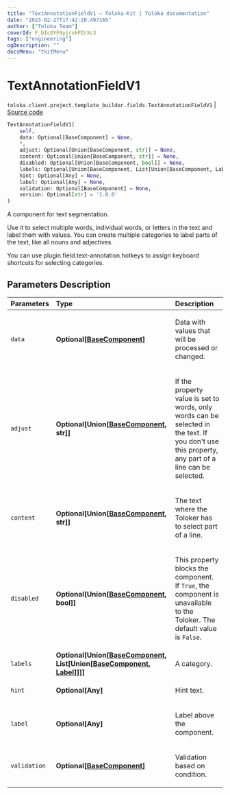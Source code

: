 ```yaml
---
title: "TextAnnotationFieldV1 — Toloka-Kit | Toloka documentation"
date: "2023-02-27T17:42:20.497165"
author: ["Toloka Team"]
coverId: F_bIcOYF9yjrxkPZrXc3
tags: ["engineering"]
ogDescription: ""
docsMenu: "tkitMenu"
---
```


# TextAnnotationFieldV1
`toloka.client.project.template_builder.fields.TextAnnotationFieldV1` | [Source code](https://github.com/Toloka/toloka-kit/blob/v1.1.4/src/client/project/template_builder/fields.py#L494)

```python
TextAnnotationFieldV1(
    self,
    data: Optional[BaseComponent] = None,
    *,
    adjust: Optional[Union[BaseComponent, str]] = None,
    content: Optional[Union[BaseComponent, str]] = None,
    disabled: Optional[Union[BaseComponent, bool]] = None,
    labels: Optional[Union[BaseComponent, List[Union[BaseComponent, Label]]]] = None,
    hint: Optional[Any] = None,
    label: Optional[Any] = None,
    validation: Optional[BaseComponent] = None,
    version: Optional[str] = '1.0.0'
)
```

A component for text segmentation.

Use it to select multiple words, individual words, or letters in the text and label them with values. You can create
multiple categories to label parts of the text, like all nouns and adjectives.

You can use plugin.field.text-annotation.hotkeys to assign keyboard shortcuts for selecting categories.

## Parameters Description

| Parameters | Type | Description |
| :----------| :----| :-----------|
`data`|**Optional\[[BaseComponent](/docs/toloka-kit/reference/toloka.client.project.template_builder.base.BaseComponent)\]**|<p>Data with values that will be processed or changed.</p>
`adjust`|**Optional\[Union\[[BaseComponent](/docs/toloka-kit/reference/toloka.client.project.template_builder.base.BaseComponent), str\]\]**|<p>If the property value is set to words, only words can be selected in the text. If you don&#x27;t use this property, any part of a line can be selected.</p>
`content`|**Optional\[Union\[[BaseComponent](/docs/toloka-kit/reference/toloka.client.project.template_builder.base.BaseComponent), str\]\]**|<p>The text where the Toloker has to select part of a line.</p>
`disabled`|**Optional\[Union\[[BaseComponent](/docs/toloka-kit/reference/toloka.client.project.template_builder.base.BaseComponent), bool\]\]**|<p>This property blocks the component. If `True`, the component is unavailable to the Toloker. The default value is `False`.</p>
`labels`|**Optional\[Union\[[BaseComponent](/docs/toloka-kit/reference/toloka.client.project.template_builder.base.BaseComponent), List\[Union\[[BaseComponent](/docs/toloka-kit/reference/toloka.client.project.template_builder.base.BaseComponent), [Label](/docs/toloka-kit/reference/toloka.client.project.template_builder.fields.TextAnnotationFieldV1.Label)\]\]\]\]**|<p>A category.</p>
`hint`|**Optional\[Any\]**|<p>Hint text.</p>
`label`|**Optional\[Any\]**|<p>Label above the component.</p>
`validation`|**Optional\[[BaseComponent](/docs/toloka-kit/reference/toloka.client.project.template_builder.base.BaseComponent)\]**|<p>Validation based on condition.</p>